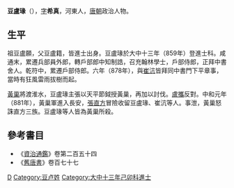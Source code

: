 '''豆盧瑑'''（{{bd|？||881年|1月24日|catIdx=D}}），[[表字|字]]'''希真'''，河東人，[[唐朝|唐朝]]政治人物。

== 生平 ==
祖豆盧願，父豆盧籍，皆進士出身。豆盧瑑於大中十三年（859年）登進士科。咸通末，累遷兵部員外郎，轉戶部郎中知制誥，召充翰林學士，戶部侍郎，正拜中書舍人。乾符中，累遷戶部侍郎。六年（878年），與[[崔沆_(唐)|崔沆]]皆拜同中書門下平章事，當時有狂風雷雨拔樹而起。

[[黃巢|黃巢]]將渡淮水，豆盧瑑主張以天平節鉞授黃巢，再加以討伐。[[盧攜|盧攜]]反對。中和元年（881年），黃巢軍進入長安，[[張直方|張直方]]冒險收留豆盧瑑、崔沆等人。事泄，黃巢怒誅直方三族。豆盧瑑等人皆為黃巢所殺。

==參考書目==
* 《[[資治通鑑|資治通鑑]]》卷第二百五十四
* 《[[舊唐書|舊唐書]]》卷百七十七

[[Category:唐朝宰相|D]]
[[Category:豆卢姓|Category:豆卢姓]]
[[Category:大中十三年己卯科進士|Category:大中十三年己卯科進士]]
